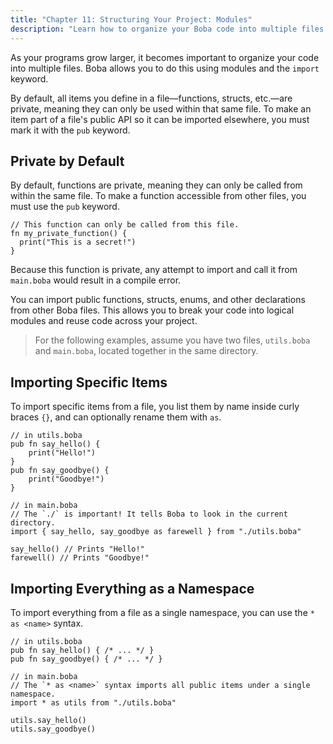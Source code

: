 ```yaml
---
title: "Chapter 11: Structuring Your Project: Modules"
description: "Learn how to organize your Boba code into multiple files and share code between them using the `import` keyword."
---
```


As your programs grow larger, it becomes important to organize your code into multiple files. Boba allows you to do this using modules and the `import` keyword.

By default, all items you define in a file—functions, structs, etc.—are private, meaning they can only be used within that same file. To make an item part of a file's public API so it can be imported elsewhere, you must mark it with the `pub` keyword.

## Private by Default

By default, functions are private, meaning they can only be called from within the same file. To make a function accessible from other files, you must use the `pub` keyword.

```boba
// This function can only be called from this file.
fn my_private_function() {
  print("This is a secret!")
}
```

Because this function is private, any attempt to import and call it from `main.boba` would result in a compile error.

You can import public functions, structs, enums, and other declarations from other Boba files. This allows you to break your code into logical modules and reuse code across your project.

> For the following examples, assume you have two files, `utils.boba` and `main.boba`, located together in the same directory.

## Importing Specific Items

To import specific items from a file, you list them by name inside curly braces `{}`, and can optionally rename them with `as`.

```boba
// in utils.boba
pub fn say_hello() {
    print("Hello!")
}
pub fn say_goodbye() {
    print("Goodbye!")
}

// in main.boba
// The `./` is important! It tells Boba to look in the current directory.
import { say_hello, say_goodbye as farewell } from "./utils.boba"

say_hello() // Prints "Hello!"
farewell() // Prints "Goodbye!"
```

## Importing Everything as a Namespace

To import everything from a file as a single namespace, you can use the `* as <name>` syntax.

```boba
// in utils.boba
pub fn say_hello() { /* ... */ }
pub fn say_goodbye() { /* ... */ }

// in main.boba
// The `* as <name>` syntax imports all public items under a single namespace.
import * as utils from "./utils.boba"

utils.say_hello()
utils.say_goodbye()